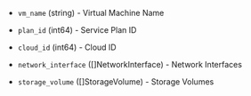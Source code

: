 <!-- Code generated from the comments of the Config struct in builder/mvm/clone/config.go; DO NOT EDIT MANUALLY -->

- `vm_name` (string) - Virtual Machine Name

- `plan_id` (int64) - Service Plan ID

- `cloud_id` (int64) - Cloud ID

- `network_interface` ([]NetworkInterface) - Network Interfaces

- `storage_volume` ([]StorageVolume) - Storage Volumes

<!-- End of code generated from the comments of the Config struct in builder/mvm/clone/config.go; -->
